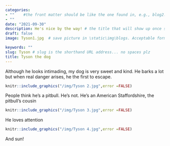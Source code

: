 ```yaml
---
categories:  
- ""    #the front matter should be like the one found in, e.g., blog2.md. It cannot be like the normal Rmd we used
- ""
date: "2021-09-30"
description: He's nice by the way! # the title that will show up once someone gets to this page
draft: false
image: Tyson1.jpg  # save picture in \static\img\blogs. Acceptable formats= jpg, jpeg, or png . Your iPhone pics wont work

keywords: ""
slug: Tyson # slug is the shorthand URL address... no spaces plz
title: Tyson the dog
---
```

Although he looks intimading, my dog is very sweet and kind. He barks a lot but when real danger arises, he the first to escape.
```r
knitr::include_graphics("/img/Tyson 2.jpg",error =FALSE)
```
People think he's a pitbull. He's not. He's an American Staffordshire, the pitbull's cousin
```r
knitr::include_graphics("/img/Tyson 3.jpg",error =FALSE)
```
He loves attention
```r
knitr::include_graphics("/img/Tyson 4.jpg",error =FALSE)
```
And sun!